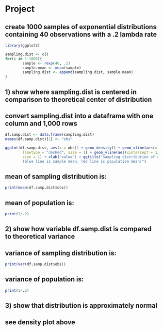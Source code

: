 Project
========
## create 1000 samples of exponential distributions containing 40 observations with a .2 lambda rate
```r
library(ggplot2)

sampling.dist <- c()
for(i in 1:1000){
        sample <- rexp(40, .2)
        sample.mean <- mean(sample)
        sampling.dist <- append(sampling.dist, sample.mean)
}
```

## 1) show where sampling.dist is centered in comparison to theoretical center of distribution

## convert sampling.dist into a dataframe with one column and 1,000 rows
```r

df.samp.dist <- data.frame(sampling.dist)
names(df.samp.dist)[1] <- "obs"

ggplot(df.samp.dist, aes(x = obs)) + geom_density() + geom_vline(aes(xintercept = mean(obs)), color = "blue",
        linetype = "dashed", size = 1) + geom_vline(aes(xintercept = 1/.2), color = "red", linetype = "dashed", 
        size = 1) + xlab("value") + ggtitle("Sampling distribution of 40 exponential(0.2), 
        (blue line is sample mean, red line is population mean)")
```
## mean of sampling distribution is:
```r
print(mean(df.samp.dist$obs))
```

## mean of population is:
```r
print(1/.2)
```

## 2) show how variable df.samp.dist is compared to theoretical variance

## variance of sampling distribution is:
```r
print(var(df.samp.dist$obs))
```

## variance of population is:
```r
print(1/.2)
```

## 3) show that distribution is approximately normal
## see density plot above

